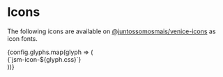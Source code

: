 
<Meta title="Getting Started|Styles/Icons"/>

# Icons

The following icons are available on [@juntossomosmais/venice-icons](https://github.com/juntossomosmais/venice/tree/master/packages/venice-icons) as icon fonts.

<div className='icons-grid'>
  {config.glyphs.map(glyph => (
    <div key={glyph.css} className='grid-item'>
      <i className={`jsm-icon-${glyph.css} glyph`}></i>
      <span className='glyph-class'>{`jsm-icon-${glyph.css}`}</span>
    </div>
  ))}
</div>
